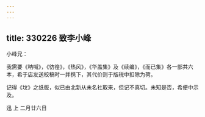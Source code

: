 ```yaml
---
---
---
```

title: 330226 致李小峰
---




小峰兄：

我需要《呐喊》，《彷徨》，《热风》，《华盖集》及《续编》，《而已集》各一部共六本，希于店友送校稿时一并携下，其代价则于版税中扣除为荷。

记得《坟》之纸版，似已由北新从未名社取来，但记不真切。未知是否，希便中示及。

迅 上 二月廿六日